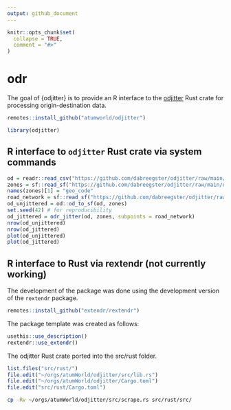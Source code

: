 ```yaml
---
output: github_document
---
```


<!-- README.md is generated from README.Rmd. Please edit that file -->

```r
knitr::opts_chunk$set(
  collapse = TRUE,
  comment = "#>"
)
```

# odr

<!-- badges: start -->
<!-- badges: end -->

The goal of {odjitter} is to provide an R interface to the [odjitter](https://github.com/dabreegster/odjitter) Rust crate for processing origin-destination data.

```r
remotes::install_github("atumworld/odjitter")
```

```r
library(odjitter)
```


## R interface to `odjitter` Rust crate via system commands


```r
od = readr::read_csv("https://github.com/dabreegster/odjitter/raw/main/data/od.csv")
zones = sf::read_sf("https://github.com/dabreegster/odjitter/raw/main/data/zones.geojson")
names(zones)[1] = "geo_code"
road_network = sf::read_sf("https://github.com/dabreegster/odjitter/raw/main/data/road_network.geojson")
od_unjittered = od::od_to_sf(od, zones)
set.seed(42) # for reproducibility
od_jittered = odr_jitter(od, zones, subpoints = road_network)
nrow(od_unjittered)
nrow(od_jittered)
plot(od_unjittered)
plot(od_jittered)
```

## R interface to Rust via rextendr (not currently working)

The development of the package was done using the development version of the `rextendr` package.

```r
remotes::install_github("extendr/rextendr")
```

The package template was created as follows:

```r
usethis::use_description()
rextendr::use_extendr()
```

The odjitter Rust crate ported into the src/rust folder.

```r
list.files("src/rust/")
file.edit("~/orgs/atumWorld/odjitter/src/lib.rs")
file.edit("~/orgs/atumWorld/odjitter/Cargo.toml")
file.edit("src/rust/Cargo.toml")
```


```bash
cp -Rv ~/orgs/atumWorld/odjitter/src/scrape.rs src/rust/src/
```

